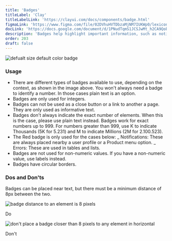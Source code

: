 ```yaml
---
title: 'Badges'
titleLabel: 'Clay'
titleLabelLink: 'https://clayui.com/docs/components/badge.html'
figmaLink: 'https://www.figma.com/file/02DVhuHVTDbzaMjNM7IUKWp0/lexicon?node-id=6012%3A45959'
docLink: 'https://docs.google.com/document/d/1PNudTqmS1JCSJwMt_h2CA9QobplxIDfwF7tZsjUpavw/edit?usp=sharing'
description: 'Badges help highlight important information, such as notifications or new and unread messages.'
order: 203
draft: false
---
```



![defualt size default color badge](./images/badges-1.png)

### Usage

-   There are different types of badges available to use, depending on the context, as shown in the image above. You won't always need a badge to identify a number. In those cases plain text is an option.
-   Badges are only used for integers.
-   Badges can not be used as a close button or a link to another a page. They are only used as informative text.
-   Badges don't always indicate the exact number of elements. When this is the case, please use plain text instead. Badges work for exact numbers up to 999. For numbers greater than 999, use K to indicate Thousands (5K for 5.231) and M to indicate Millions (2M for 2.100.523).
-   The Red badge is only used for the cases below:
    _ Notifications: These are always placed nearby a user profile or a Product menu option.
    _ Errors: These are used in tables and lists.
-   Badges are not used for non-numeric values. If you have a non-numeric value, use labels instead.
-   Badges have circular borders.

### Dos and Don'ts

Badges can be placed near text, but there must be a minimum distance of 8px between the two.

<Grid variant='smallCards' >
	<Box>
		<div class="image-container">
			<img
				src="/images/lexicon/badges-2.png"
				alt="badge distance to an element is 8 pixels"
			/>
		</div>
		<p class="do">Do</p>
	</Box>
	<Box>
		<div class="image-container">
			<img
				src="/images/lexicon/badges-3.png"
				alt="don't place a badge closer than 8 pixels to any element in horizontal"
			/>
		</div>
		<p class="dont">Don't</p>
	</Box>
</Grid>

